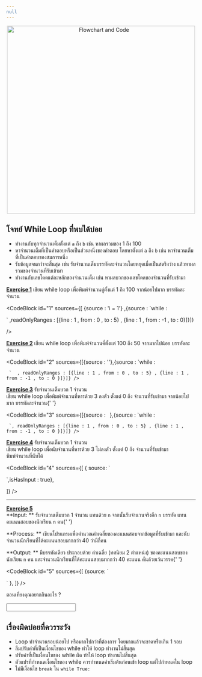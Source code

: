 ```yaml
---
null
---
```


<center>
    <img
        src="https://elab.cpe.ku.ac.th/elab_media/supplements/2018/01/06/flow1.png"
        alt="Flowchart and Code"
        width="500"
    />
</center>

## โจทย์ While Loop ที่พบได้บ่อย

-   ทำงานกับทุกจำนวนเต็มตั้งแต่ `a` ถึง `b` เช่น หาผลรวมของ 1 ถึง 100
-   หาจำนวนเต็มที่เป็นคำตอบหรือเป็นส่วนหนึ่งของคำตอบ โดยหาตั้งแต่ `a` ถึง `b` เช่น หาจำนวนเต็มที่เป็นคำตอบของสมการหนึ่ง
-   รับข้อมูลจนกว่าจะสิ้นสุด เช่น รับจำนวนเต็มบรรทัดละจำนวนโดยหยุดเมื่อเป็นสตริงว่าง แล้วหาผลรวมของจำนวนที่รับเข้ามา
-   ทำงานกับเลขโดดแต่ละหลักของจำนวนเต็ม เช่น หาผลบวกของเลขโดดของจำนวนที่รับเข้ามา

<u>**Exercise 1**</u>
เขียน while loop เพื่อพิมพ์จำนวนคู่ตั้งแต่ 1 ถึง 100 จากน้อยไปมาก บรรทัดละจำนวน

<CodeBlock
id="1"
sources={[  {source : 'i = 1'} ,{source :
`while             :

` ,readOnlyRanges : [{line : 1 , from : 0 , to : 5} , {line : 1 , from : -1 , to : 0}]}]}

/>

<u>**Exercise 2**</u>
เขียน while loop เพื่อพิมพ์จำนวนคี่ตั้งแต่ 100 ถึง 50 จากมากไปน้อย บรรทัดละจำนวน

<CodeBlock id="2" sources={[{source : ''},{source : `while :

     `  , readOnlyRanges : [{line : 1 , from : 0 , to : 5} , {line : 1 , from : -1 , to : 0 }]}]} />

<u>**Exercise 3**</u>
รับจำนวนเต็มบวก 1 จำนวน <br />
เขียน while loop เพื่อพิมพ์จำนวนที่หารด้วย 3 ลงตัว ตั้งแต่ 0 ถึง
จำนวนที่รับเข้ามา จากน้อยไปมาก บรรทัดละจำนวน{' '}

<CodeBlock id="3" sources={[{source : `
`},{source : `while :

     `, readOnlyRanges : [{line : 1 , from : 0 , to : 5} , {line : 1 , from : -1 , to : 0 }]}]} />

<u>**Exercise 4**</u>
รับจำนวนเต็มบวก 1 จำนวน <br />
เขียน while loop เพื่อนับจำนวนที่หารด้วย 3 ไม่ลงตัว ตั้งแต่ 0 ถึง
จำนวนที่รับเข้ามา <br />
พิมพ์จำนวนที่นับได้

<CodeBlock
    id="4"
    sources={[
        {
            source: `

`,isHasInput : true},

]}
/>

---

<u>**Exercise 5**</u>
<br />
**Input: ** รับจำนวนเต็มบวก 1 จำนวน แทนด้วย `n` จากนั้นรับจำนวนจริงอีก `n`
บรรทัด แทนคะแนนสอบของนักเรียน `n` คน{' '}

**Process: **
เขียนโปรแกรมเพื่อคำนวณค่าเฉลี่ยของคะแนนสอบจากข้อมูลที่รับเข้ามา
และนับจำนวนนักเรียนที่ได้คะแนนสอบมากกว่า 40 ว่ามีกี่คน

**Output: **
มีบรรทัดเดียว ประกอบด้วย ค่าเฉลี่ย (ทศนิยม 2 ตำแหน่ง) ของคะแนนสอบของนักเรียน `n`
คน และจำนวนนักเรียนที่ได้คะแนนสอบมากกว่า 40 คะแนน คั่นด้วยเว้นวรรค{' '}

<CodeBlock
    id="5"
    sources={[
        {source: `

`
},
]}
/>

ตอนเที่ยงคุณอยากกินอะไร ?

<Input id="6" />

## เรื่องผิดบ่อยที่ควรระวัง

-   Loop ทำจำนวนรอบน้อยไป หรือมากไปกว่าที่ต้องการ โดยมากแล้วจะขาดหรือเกิน 1 รอบ
-   ลืมปรับค่าที่เป็นเงื่อนไขของ while ทำให้ loop ทำงานไม่สิ้นสุด
-   ปรับค่าที่เป็นเงื่อนไขของ while ผิด ทำให้ loop ทำงานไม่สิ้นสุด
-   ตัวแปรที่กำหนดเงื่อนไขของ while ควรกำหนดค่าเริ่มต้นก่อนเข้า loop แต่ไปกำหนดใน loop
-   ไม่มีเงื่อนไข `break` ใน `while True:`
